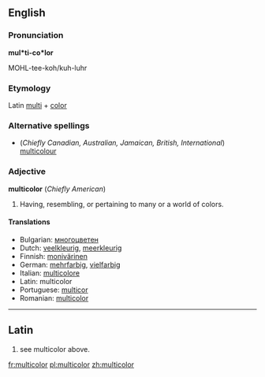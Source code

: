 ==English==

===Pronunciation===
'''mul*ti-co*lor'''

MOHL-tee-koh/kuh-luhr

===Etymology===
Latin [[multi]] + [[color]]

===Alternative spellings===
* (''Chiefly Canadian, Australian, Jamaican, British, International'') [[multicolour]]

===Adjective===
'''multicolor'''  (''Chiefly American'')
<!-- mul*ti-co*lored '''p.p''', mul*ti-co*lo-ring -->
# Having, resembling, or pertaining to many or a world of colors.

====Translations====
*Bulgarian: [[многоцветен]] {{m}}
*Dutch: [[veelkleurig]], [[meerkleurig]]
*Finnish: [[monivärinen]]
*German: [[mehrfarbig]], [[vielfarbig]]
*Italian: [[multicolore]]
*Latin: multicolor
*Portuguese: [[multicor]]
*Romanian: [[multicolor]]

----

==Latin==

# see multicolor above.

[[fr:multicolor]]
[[pl:multicolor]]
[[zh:multicolor]]